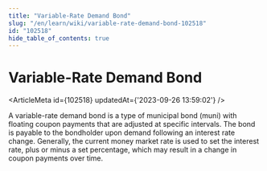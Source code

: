 ```yaml
---
title: "Variable-Rate Demand Bond"
slug: "/en/learn/wiki/variable-rate-demand-bond-102518"
id: "102518"
hide_table_of_contents: true
---
```



# Variable-Rate Demand Bond

<ArticleMeta id={102518} updatedAt={'2023-09-26 13:59:02'} />
<div className='border-solid border-b border-t-0 my-4 border-[var(--ifm-color-gray-300)]' />

A variable-rate demand bond is a type of municipal bond (muni) with floating coupon payments that are adjusted at specific intervals. The bond is payable to the bondholder upon demand following an interest rate change. Generally, the current money market rate is used to set the interest rate, plus or minus a set percentage, which may result in a change in coupon payments over time.
